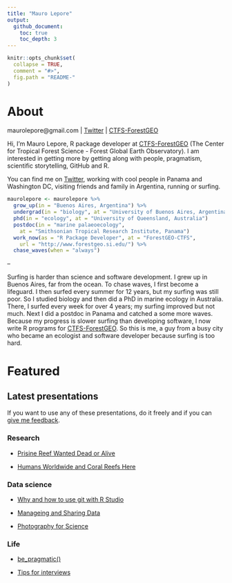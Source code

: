 ```yaml
---
title: "Mauro Lepore"
output:
  github_document:
    toc: true
    toc_depth: 3
---
```


```r
knitr::opts_chunk$set(
  collapse = TRUE,
  comment = "#>",
  fig.path = "README-"
)
```

# About

maurolepore@gmail.com \| [Twitter](https://twitter.com/mauro_lepore) \| [CTFS-ForestGEO](https://twitter.com/ForestGEO)

Hi, I'm Mauro Lepore, R package developer at [CTFS-ForestGEO](https://twitter.com/ForestGEO) (The Center for Tropical Forest Science - Forest Global Earth Observatory). I am interested in getting more by getting along with people, pragmatism, scientific storytelling, GitHub and R.

You can find me on [Twitter](https://twitter.com/mauro_lepore), working with cool people in Panama and Washington DC, visiting friends and family in Argentina, running or surfing.

```R
maurolepore <- maurolepore %>% 
  grow_up(in = "Buenos Aires, Argentina") %>% 
  undergrad(in = "biology", at = "University of Buenos Aires, Argentina") %>% 
  phd(in = "ecology", at = "University of Queensland, Australia")
  postdoc(in = "marine palaeoecology", 
    at = "Smithsonian Tropical Research Institute, Panama")
  work_now(as = "R Package Developer", at = "ForestGEO-CTFS", 
    url = "http://www.forestgeo.si.edu/") %>% 
  chase_waves(when = "always")
```

-- 

Surfing is harder than science and software development. I grew up in Buenos Aires, far from the ocean. To chase waves, I first become a lifeguard. I then surfed every summer for 12 years, but my surfing was still poor. So I studied biology and then did a PhD in marine ecology in Australia. There, I surfed every week for over 4 years; my surfing improved but not much. Next I did a postdoc in Panama and catched a some more waves. Because my progress is slower surfing than developing software, I now write R programs for [CTFS-ForestGEO](http://www.forestgeo.si.edu/). So this is me, a guy from a busy city who became an ecologist and software developer because surfing is too hard.

# Featured

## Latest presentations

If you want to use any of these presentations, do it freely and if you can [give me feedback](maurolepore@gmail.com).

### Research

- [Prisine Reef Wanted Dead or Alive](https://www.youtube.com/watch?v=MM29AB-52HY)

- [Humans Worldwide and Coral Reefs Here](http://rpubs.com/maurolepore/gbay)

### Data science

- [Why and how to use git with R Studio](http://rpubs.com/maurolepore/git)

- [Manageing and Sharing Data](http://rpubs.com/maurolepore/share)

- [Photography for Science](http://rpubs.com/maurolepore/photo4science)

### Life

- [be_pragmatic()](https://bookdown.org/maurolepore/pragmatic)

- [Tips for interviews](https://bookdown.org/maurolepore/interview)
